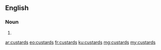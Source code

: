 ==English==

===Noun===
{{head|en|plural}}

# {{plural of|custard|lang=en|nocat=1}}

[[ar:custards]]
[[eo:custards]]
[[fr:custards]]
[[ku:custards]]
[[mg:custards]]
[[my:custards]]